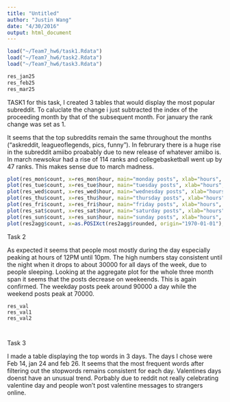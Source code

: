 ```yaml
---
title: "Untitled"
author: "Justin Wang"
date: "4/30/2016"
output: html_document
---
```

```r
load("~/Team7_hw6/task1.Rdata")
load("~/Team7_hw6/task2.Rdata")
load("~/Team7_hw6/task3.Rdata")

res_jan25
res_feb25
res_mar25
```

TASK1
for this task, I created 3 tables that would display the most popular subreddit. To caluclate the change i just subtracted the index of the proceeding month by that of the subsequent month. For january the rank change was set as 1. 

It seems that the top subreddits remain the same throughout the months ("askreddit, leagueoflegends, pics, funny"). In februrary there is a huge rise in the subreddit amiibo proabably due to new release of whatever amiibo is. In march newsokur had a rise of 114 ranks and collegebasketball went up by 47 ranks. This makes sense due to march madness. 

```r

plot(res_mon$count, x=res_mon$hour, main="monday posts", xlab="hours", col="blue")
plot(res_tue$count, x=res_tue$hour, main="tuesday posts", xlab="hours", col="red")
plot(res_wed$count, x=res_wed$hour, main="wednesday posts", xlab="hours", col="brown")
plot(res_thu$count, x=res_thu$hour, main="thursday posts", xlab="hours", col="cyan")
plot(res_fri$count, x=res_fri$hour, main="friday posts", xlab="hours", col="green")
plot(res_sat$count, x=res_sat$hour, main="saturday posts", xlab="hours", col="magenta")
plot(res_sun$count, x=res_sun$hour, main="sunday posts", xlab="hours", col="black")
plot(res2agg$count, x=as.POSIXct(res2agg$rounded, origin="1970-01-01"), main="aggregate posts", xlab="hours over three months", col="black")
```

Task 2

As expected it seems that people most mostly during the day especially peaking at hours of 12PM until 10pm. The high numbers stay consistent until the night when it drops to about 30000 for all days of the week, due to people sleeping. Looking at the aggregate plot for the whole three month span it seems that the posts decrease on weekeends. This is again confirmed. The weekday posts peek around 90000 a day while the weekend posts peak at 70000. 


```er
res_val
res_val1
res_val2



```

Task 3

I made a table displaying the top words in 3 days. The days I chose were Feb 14, jan 24 and feb 26. It seems that the most frequent words after filtering out the stopwords remains consistent for each day. Valentines days doenst have an unusual trend. Porbably due to reddit not really celebrating valentine day and people won't post valentine messages to strangers online. 
